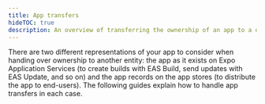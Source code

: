 ```yaml
---
title: App transfers
hideTOC: true
description: An overview of transferring the ownership of an app to a different entity.
---
```



There are two different representations of your app to consider when handing over ownership to another entity: the app as it exists on Expo Application Services (to create builds with EAS Build, send updates with EAS Update, and so on) and the app records on the app stores (to distribute the app to end-users). The following guides explain how to handle app transfers in each case.

<BoxLink
  title="EAS project transfers"
  description="Transfer an EAS project to a different Expo account."
  href="/accounts/account-types/#transfer-projects-between-accounts"
/>

<BoxLink
  title="Google project transfers"
  description="Transfer an Android app to a different Google Play developer account."
  href="https://support.google.com/googleplay/android-developer/answer/6230247"
/>

<BoxLink
  title="Apple project transfers"
  description="Transfer an iOS app to a different Apple Developer account."
  href="https://help.apple.com/app-store-connect/#/deved688524f"
/>
